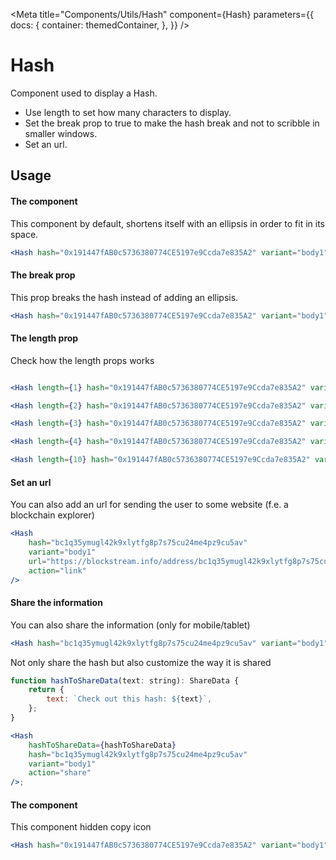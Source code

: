 
<Meta
    title="Components/Utils/Hash"
    component={Hash}
    parameters={{
        docs: {
            container: themedContainer,
        },
    }}
/>

# Hash

Component used to display a <LinkTo kind="components-utils-hash--page#the-component">Hash</LinkTo>.

-   Use length to set how many characters to display.
-   Set the break prop to true to make the hash break and not to scribble in smaller windows.
-   Set an url.

## Usage

#### The component

This component by default, shortens itself with an ellipsis in order to fit in its space.

```jsx
<Hash hash="0x191447fAB0c5736380774CE5197e9Ccda7e835A2" variant="body1" />
```

<Canvas>
    <Col gap="1rem" alignItems="center">
        <Hash hash="0x191447fAB0c5736380774CE5197e9Ccda7e835A2" variant="body1" />
    </Col>
</Canvas>

#### The break prop

This prop breaks the hash instead of adding an ellipsis.

```jsx
<Hash hash="0x191447fAB0c5736380774CE5197e9Ccda7e835A2" variant="body1" break />
```

<Canvas>
    <Col gap="1rem" alignItems="center">
        <Hash hash="0x191447fAB0c5736380774CE5197e9Ccda7e835A2" variant="body1" break />
    </Col>
</Canvas>

#### The length prop

Check how the length props works

```jsx

<Hash length={1} hash="0x191447fAB0c5736380774CE5197e9Ccda7e835A2" variant="body1" />

<Hash length={2} hash="0x191447fAB0c5736380774CE5197e9Ccda7e835A2" variant="body1" />

<Hash length={3} hash="0x191447fAB0c5736380774CE5197e9Ccda7e835A2" variant="body1" />

<Hash length={4} hash="0x191447fAB0c5736380774CE5197e9Ccda7e835A2" variant="body1" />

<Hash length={10} hash="0x191447fAB0c5736380774CE5197e9Ccda7e835A2" variant="body1" />

```

<Canvas>
    <Col gap="1rem">
        <Hash length={1} hash="0x191447fAB0c5736380774CE5197e9Ccda7e835A2" variant="body1" />
        <Hash length={2} hash="0x191447fAB0c5736380774CE5197e9Ccda7e835A2" variant="body1" />
        <Hash length={3} hash="0x191447fAB0c5736380774CE5197e9Ccda7e835A2" variant="body1" />
        <Hash length={4} hash="0x191447fAB0c5736380774CE5197e9Ccda7e835A2" variant="body1" />
        <Hash length={10} hash="0x191447fAB0c5736380774CE5197e9Ccda7e835A2" variant="body1" />
    </Col>
</Canvas>

#### Set an url

You can also add an url for sending the user to some website (f.e. a blockchain explorer)

```jsx
<Hash
    hash="bc1q35ymugl42k9xlytfg8p7s75cu24me4pz9cu5av"
    variant="body1"
    url="https://blockstream.info/address/bc1q35ymugl42k9xlytfg8p7s75cu24me4pz9cu5av"
    action="link"
/>
```

<Canvas>
    <Col gap="1rem" alignItems="center">
        <Hash
            hash="bc1q35ymugl42k9xlytfg8p7s75cu24me4pz9cu5av"
            variant="body1"
            url="https://blockstream.info/address/bc1q35ymugl42k9xlytfg8p7s75cu24me4pz9cu5av"
            action="link"
        />
    </Col>
</Canvas>

#### Share the information

You can also share the information (only for mobile/tablet)

```jsx
<Hash hash="bc1q35ymugl42k9xlytfg8p7s75cu24me4pz9cu5av" variant="body1" action="share" />
```

<Canvas>
    <Col gap="1rem" alignItems="center">
        <Hash hash="bc1q35ymugl42k9xlytfg8p7s75cu24me4pz9cu5av" variant="body1" action="share" />
    </Col>
</Canvas>

Not only share the hash but also customize the way it is shared

```jsx
function hashToShareData(text: string): ShareData {
    return {
        text: `Check out this hash: ${text}`,
    };
}

<Hash
    hashToShareData={hashToShareData}
    hash="bc1q35ymugl42k9xlytfg8p7s75cu24me4pz9cu5av"
    variant="body1"
    action="share"
/>;
```

<Canvas>
    <Col gap="1rem" alignItems="center">
        <Hash
            hashToShareData={hashToShareData}
            hash="bc1q35ymugl42k9xlytfg8p7s75cu24me4pz9cu5av"
            variant="body1"
            action="share"
        />
    </Col>
</Canvas>

#### The component

This component hidden copy icon

```jsx
<Hash hash="0x191447fAB0c5736380774CE5197e9Ccda7e835A2" variant="body1" showCopyIcon={false} />
```

<Canvas>
    <Col gap="1rem" alignItems="center">
        <Hash
            hash="0x191447fAB0c5736380774CE5197e9Ccda7e835A2"
            variant="body1"
            showCopyIcon={false}
        />
    </Col>
</Canvas>
